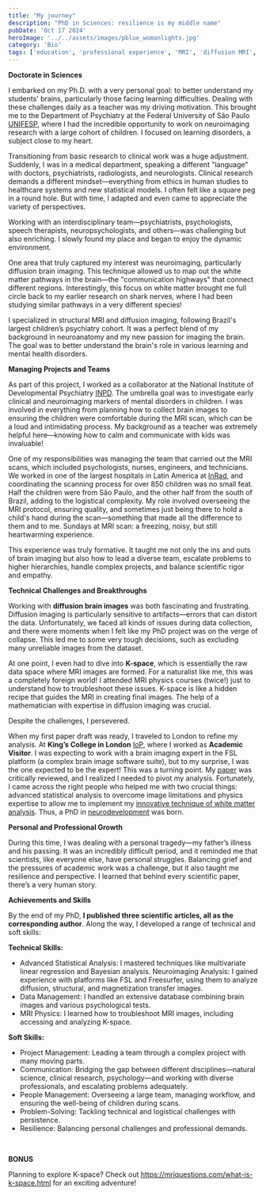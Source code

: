 ```yaml
---
title: "My journey"
description: "PhD in Sciences: resilience is my middle name"
pubDate: 'Oct 17 2024'
heroImage: '../../assets/images/pblue_womanlights.jpg'
category: 'Bio'
tags: ['education', 'professional experience', 'MRI', 'diffusion MRI', 'statistics', 'brain research', 'PhD', 'management']
---
```




**Doctorate in Sciences**

I embarked on my Ph.D. with a very personal goal: to better understand my students' brains, particularly those facing learning difficulties. Dealing with these challenges daily as a teacher was my driving motivation. This brought me to the Department of Psychiatry at the Federal University of São Paulo [UNIFESP](https://portal.unifesp.br/), where I had the incredible opportunity to work on neuroimaging research with a large cohort of children. I focused on learning disorders, a subject close to my heart.

Transitioning from basic research to clinical work was a huge adjustment. Suddenly, I was in a medical department, speaking a different "language" with doctors, psychiatrists, radiologists, and neurologists. Clinical research demands a different mindset—everything from ethics in human studies to healthcare systems and new statistical models. I often felt like a square peg in a round hole. But with time, I adapted and even came to appreciate the variety of perspectives. 

Working with an interdisciplinary team—psychiatrists, psychologists, speech therapists, neuropsychologists, and others—was challenging but also enriching. I slowly found my place and began to enjoy the dynamic environment.

One area that truly captured my interest was neuroimaging, particularly diffusion brain imaging. This technique allowed us to map out the white matter pathways in the brain—the "communication highways" that connect different regions. Interestingly, this focus on white matter brought me full circle back to my earlier research on shark nerves, where I had been studying similar pathways in a very different species!

I specialized in structural MRI and diffusion imaging, following Brazil's largest children’s psychiatry cohort. It was a perfect blend of my background in neuroanatomy and my new passion for imaging the brain. The goal was to better understand the brain's role in various learning and mental health disorders.
 
**Managing Projects and Teams**

As part of this project, I worked as a collaborator at the National Institute of Developmental Psychiatry [INPD](https://inpd.org.br/). The umbrella goal was to investigate early clinical and neuroimaging markers of mental disorders in children. I was involved in everything from planning how to collect brain images to ensuring the children were comfortable during the MRI scan, which can be a loud and intimidating process. My background as a teacher was extremely helpful here—knowing how to calm and communicate with kids was invaluable!

One of my responsibilities was managing the team that carried out the MRI scans, which included psychologists, nurses, engineers, and technicians. We worked in one of the largest hospitals in Latin America at [InRad](https://inrad.hc.fm.usp.br/), and coordinating the scanning process for over 850 children was no small feat. Half the children were from São Paulo, and the other half from the south of Brazil, adding to the logistical complexity. My role involved overseeing the MRI protocol, ensuring quality, and sometimes just being there to hold a child's hand during the scan—something that made all the difference to them and to me. Sundays at MRI scan: a freezing, noisy, but still heartwarming experience.

This experience was truly formative. It taught me not only the ins and outs of brain imaging but also how to lead a diverse team, escalate problems to higher hierarchies, handle complex projects, and balance scientific rigor and empathy.
 
**Technical Challenges and Breakthroughs**

Working with **diffusion brain images** was both fascinating and frustrating. Diffusion imaging is particularly sensitive to artifacts—errors that can distort the data. Unfortunately, we faced all kinds of issues during data collection, and there were moments when I felt like my PhD project was on the verge of collapse. This led me to some very tough decisions, such as excluding many unreliable images from the dataset.

At one point, I even had to dive into **K-space**, which is essentially the raw data space where MRI images are formed. For a naturalist like me, this was a completely foreign world! I attended MRI physics courses (twice!) just to understand how to troubleshoot these issues. K-space is like a hidden recipe that guides the MRI in creating final images. The help of a mathematician with expertise in diffusion imaging was crucial.

Despite the challenges, I persevered. 

When my first paper draft was ready, I traveled to London to refine my analysis. At **King’s College in London** [IoP]( https://www.kcl.ac.uk/academic-psychiatry/about/departments/psychosis), where I worked as **Academic Visitor**. I was expecting to work with a brain imaging expert in the FSL platform (a complex brain image software suite), but to my surprise, I was the one expected to be the expert! This was a turning point. My [paper](https://pubmed.ncbi.nlm.nih.gov/27353747/) was critically reviewed, and I realized I needed to pivot my analysis.
Fortunately, I came across the right people who helped me with two crucial things: advanced statistical analysis to overcome image limitations and physics expertise to allow me to implement my [innovative technique of white matter analysis]( https://www.sciencedirect.com/science/article/abs/pii/S0730725X15003161?via%3Dihub). Thus, a PhD in [neurodevelopment]( https://pubmed.ncbi.nlm.nih.gov/27169540/) was born.

**Personal and Professional Growth**

During this time, I was dealing with a personal tragedy—my father’s illness and his passing. It was an incredibly difficult period, and it reminded me that scientists, like everyone else, have personal struggles. Balancing grief and the pressures of academic work was a challenge, but it also taught me resilience and perspective. I learned that behind every scientific paper, there’s a very human story.
 

**Achievements and Skills**

By the end of my PhD, **I published three scientific articles, all as the corresponding author**. Along the way, I developed a range of technical and soft skills:

**Technical Skills:**

* Advanced Statistical Analysis: I mastered techniques like multivariate linear regression and Bayesian analysis.
Neuroimaging Analysis: I gained experience with platforms like FSL and Freesurfer, using them to analyze diffusion, structural, and magnetization transfer images.
*	Data Management: I handled an extensive database combining brain images and various psychological tests.
*	MRI Physics: I learned how to troubleshoot MRI images, including accessing and analyzing K-space.

**Soft Skills:**

*	Project Management: Leading a team through a complex project with many moving parts.
*	Communication: Bridging the gap between different disciplines—natural science, clinical research, psychology—and working with diverse professionals, and escalating problems adequately.
*	People Management: Overseeing a large team, managing workflow, and ensuring the well-being of children during scans.
*	Problem-Solving: Tackling technical and logistical challenges with persistence.
*	Resilience: Balancing personal challenges and professional demands.

<br/>

**BONUS**

Planning to explore K-space? Check out https://mriquestions.com/what-is-k-space.html for an exciting adventure!
